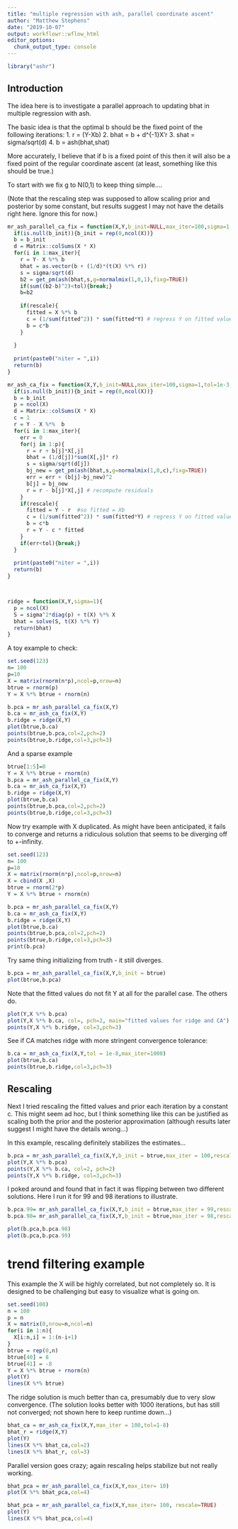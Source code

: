 ```yaml
---
title: "multiple regression with ash, parallel coordinate ascent"
author: "Matthew Stephens"
date: "2019-10-07"
output: workflowr::wflow_html
editor_options:
  chunk_output_type: console
---
```


```r
library("ashr")
```

## Introduction

The idea here is to investigate a parallel approach to updating bhat in multiple regression with ash.

The basic idea is that the optimal b should be the fixed point of the following iterations:
1. r = (Y-Xb)
2. bhat = b + d^{-1}X'r
3. shat = sigma/sqrt(d)
4. b = ash(bhat,shat)

More accurately, I believe that 
if b is a fixed point of this then it will also
be a fixed point of the regular coordinate ascent (at least, something
like this should be true.)

To start with we fix g to N(0,1) to keep thing simple....

(Note that the rescaling step was supposed to allow
scaling prior and posterior by some constant, but results
suggest I may not have the details right here. Ignore this for now.)

```r
mr_ash_parallel_ca_fix = function(X,Y,b_init=NULL,max_iter=100,sigma=1,tol=1e-5,rescale=FALSE){
  if(is.null(b_init)){b_init = rep(0,ncol(X))}
  b = b_init
  d = Matrix::colSums(X * X)
  for(i in 1:max_iter){
    r = Y- X %*% b
    bhat = as.vector(b + (1/d)*(t(X) %*% r))
    s = sigma/sqrt(d)
    b2 = get_pm(ash(bhat,s,g=normalmix(1,0,1),fixg=TRUE))
    if(sum((b2-b)^2)<tol){break;}
    b=b2
    
    if(rescale){
      fitted = X %*% b  
      c = (1/sum(fitted^2)) * sum(fitted*Y) # regress Y on fitted values
      b = c*b
    }
    
  }
  
  print(paste0("niter = ",i))
  return(b)
}

mr_ash_ca_fix = function(X,Y,b_init=NULL,max_iter=100,sigma=1,tol=1e-3,rescale=FALSE){
  if(is.null(b_init)){b_init = rep(0,ncol(X))}
  b = b_init
  p = ncol(X)
  d = Matrix::colSums(X * X)
  c = 1
  r = Y - X %*%  b
  for(i in 1:max_iter){
    err = 0
    for(j in 1:p){
      r = r + b[j]*X[,j] 
      bhat = (1/d[j])*sum(X[,j]* r)
      s = sigma/sqrt(d[j])
      bj_new = get_pm(ash(bhat,s,g=normalmix(1,0,c),fixg=TRUE))
      err = err + (b[j]-bj_new)^2
      b[j] = bj_new
      r = r - b[j]*X[,j] # recompute residuals
    }
    if(rescale){
      fitted = Y - r  #so fitted = Xb
      c = (1/sum(fitted^2)) * sum(fitted*Y) # regress Y on fitted values
      b = c*b
      r = Y - c * fitted
    }
    if(err<tol){break;}
  }
  
  print(paste0("niter = ",i))
  return(b)
}



ridge = function(X,Y,sigma=1){
  p = ncol(X)
  S = sigma^2*diag(p) + t(X) %*% X
  bhat = solve(S, t(X) %*% Y)
  return(bhat)
}


```

A toy example to check:
```r
set.seed(123)
n= 100
p=10
X = matrix(rnorm(n*p),ncol=p,nrow=n)
btrue = rnorm(p)
Y = X %*% btrue + rnorm(n)

b.pca = mr_ash_parallel_ca_fix(X,Y)
b.ca = mr_ash_ca_fix(X,Y)
b.ridge = ridge(X,Y)
plot(btrue,b.ca)
points(btrue,b.pca,col=2,pch=2)
points(btrue,b.ridge,col=3,pch=3)
```

And a sparse example
```r
btrue[1:5]=0
Y = X %*% btrue + rnorm(n)
b.pca = mr_ash_parallel_ca_fix(X,Y)
b.ca = mr_ash_ca_fix(X,Y)
b.ridge = ridge(X,Y)
plot(btrue,b.ca)
points(btrue,b.pca,col=2,pch=2)
points(btrue,b.ridge,col=3,pch=3)
```

Now try example with X duplicated. As might have been anticipated, it fails to converge and returns a ridiculous solution that seems to be diverging off to +-infinity.
```r
set.seed(123)
n= 100
p=10
X = matrix(rnorm(n*p),ncol=p,nrow=n)
X = cbind(X ,X)
btrue = rnorm(2*p)
Y = X %*% btrue + rnorm(n)

b.pca = mr_ash_parallel_ca_fix(X,Y)
b.ca = mr_ash_ca_fix(X,Y)
b.ridge = ridge(X,Y)
plot(btrue,b.ca)
points(btrue,b.pca,col=2,pch=2)
points(btrue,b.ridge,col=3,pch=3)
print(b.pca)
```


Try same thing initializing from truth - it still diverges.
```r
b.pca = mr_ash_parallel_ca_fix(X,Y,b_init = btrue)
plot(btrue,b.pca)
```

Note that the fitted values do not fit Y at all for the parallel case. The others do.
```r
plot(Y,X %*% b.pca)
plot(Y,X %*% b.ca, col=, pch=2, main="fitted values for ridge and CA")
points(Y,X %*% b.ridge, col=3,pch=3)
```



See if CA matches ridge with more stringent convergence tolerance:
```r
b.ca = mr_ash_ca_fix(X,Y,tol = 1e-8,max_iter=1000)
plot(btrue,b.ca)
points(btrue,b.ridge,col=3,pch=3)
```


## Rescaling

Next I tried rescaling the fitted values and prior each iteration
by a constant c.
This might seem ad hoc, but I think something like this can be justified as scaling both the prior and the posterior approximation
(although results later suggest I might have the details wrong...)

In this example, rescaling definitely stabilizes the estimates...
```r
b.pca = mr_ash_parallel_ca_fix(X,Y,b_init = btrue,max_iter = 100,rescale=TRUE)
plot(Y,X %*% b.pca)
points(Y,X %*% b.ca, col=2, pch=2)
points(Y,X %*% b.ridge, col=3,pch=3)
```

I poked around  and found that in fact it was flipping between two different solutions. Here I run it for 99 and 98 iterations to illustrate.
```r
b.pca.99= mr_ash_parallel_ca_fix(X,Y,b_init = btrue,max_iter = 99,rescale=TRUE)
b.pca.98= mr_ash_parallel_ca_fix(X,Y,b_init = btrue,max_iter = 98,rescale=TRUE)

plot(b.pca,b.pca.98)
plot(b.pca,b.pca.99)
```


# trend filtering example

This example the X will be highly correlated, but not completely so.
It is designed to be challenging but easy to visualize what is going on.
```r
set.seed(100)
n = 100
p = n
X = matrix(0,nrow=n,ncol=n)
for(i in 1:n){
  X[i:n,i] = 1:(n-i+1)
}
btrue = rep(0,n)
btrue[40] = 8
btrue[41] = -8
Y = X %*% btrue + rnorm(n)
plot(Y)
lines(X %*% btrue)
```

The ridge solution is much better than ca, presumably due to very slow convergence.
(The solution looks better with 1000 iterations, but has still not converged; not shown
here to keep runtime down...)
```r
bhat_ca = mr_ash_ca_fix(X,Y,max_iter = 100,tol=1-8)
bhat_r = ridge(X,Y)
plot(Y)
lines(X %*% bhat_ca,col=2)
lines(X %*% bhat_r, col=3)
```




Parallel version goes crazy; again rescaling helps stabilize but not really working.
```r
bhat_pca = mr_ash_parallel_ca_fix(X,Y,max_iter= 10) 
plot(X %*% bhat_pca,col=4)

bhat_pca = mr_ash_parallel_ca_fix(X,Y,max_iter= 100, rescale=TRUE) 
plot(Y)
lines(X %*% bhat_pca,col=4)
```


